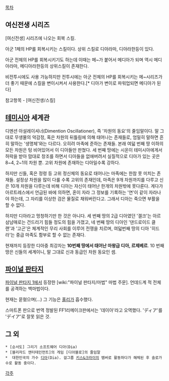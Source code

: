 [[목차]]

== 여신전생 시리즈 ==

[여신전생] 시리즈에 나오는 회복 스킬.

아군 1체의 HP를 회복시키는 스킬이다. 상위 스킬로 디아라마, 디아라한등이 있다.

아군 전체의 HP를 회복시키기도 하는데 이때는 메~가 붙어서 메디아가 되며 역시 메디아라마, 메디아라한등의 상위스킬이 존재한다.

비전투시에도 사용 가능하지만 전투시에는 아군 전체의 HP를 회복시키는 메~시리즈가 더 좋기 때문에 스킬을 변이시켜서 사용한다.[* 디아가 변이로 파워업되면 메디아가 된다]

참고항목 - [여신전생/스킬]

== [[테미시아]] 세계관 ==
디멘션 아설레이셔너(Dimention Oscillationer), 즉 '차원의 동요'의 줄임말이다. 말 그대로 무생물의 악감정, 혹은 차원의 뒤틀림에 의해 태어나는 존재들로, 엄밀히 말하면 흔히 말하는 '생명체'와는 다르다. 오히려 마족에 준하는 존재들. 본래 여덟 번째 땅 이하의 모든 차원은 텅 비어있어서 이 디아들만 판쳤다. 세 번째 땅에는 시온이 테미시아에게서 허락을 받아 맘대로 창조를 하면서 디아들을 없애버려서 실질적으로 디아가 있는 곳은 8~4, 2~1의 차원 뿐. 고위 차원에 존재하는 디아일수록 강하다.

하지만 신들, 혹은 정령 등 고위 정신체의 동요로 태어나는 마족에는 한참 못 미치는 존재들. 설정상 차원을 많이 다룰 수록 고위의 존재인데, 마족은 9개 차원까지를 다루고 신은 10개 차원을 다루는데 비해 디아는 자신이 태어난 한개의 차원밖에 못다룬다. 게다가 아르트레스에서 언급된 바에 의하면, 혼이 자라 그 정보를 기록하는 '연'이 같이 자라나야 하는데, 그 자리를 이상한 검은 물질로 채워버린다고. 그래서 디아는 죽으면 부활을 할 수 없다.

하지만 디아라고 멍청하기만 한 것은 아니다. 세 번째 땅의 2급 디아였던 '겔크'는 아르 삼남매로는 건드리기 힘들 정도의 힘을 가졌고, 네 번째 땅의 디아인 '댄드로이드 클랜'과 '고곤'은 체계적인 무리 사회를 이루어 전쟁을 치르며, 여덟번째 땅의 디아 '히드라'는 중급 마족도 함부로 할 수 없는 존재다.

현재까지 등장한 디아중 최강자는 '''10번째 땅에서 태어난 마왕급 디아, 르제베르'''. 10 번째 땅은 신들의 세계이니, 말 그대로 신과 동급인 차원 동요인 셈.



== [[파이널 판타지]] ==

[[파이널 판타지 1]]에서 등장한 [wiki:"파이널 판타지/마법" 마법 주문]. 언데드계 적 전체를 공격하는 백마법이다.

현재는 묻혔으며(...) 그 기능은 [[홀리]]가 흡수했다.

스마트폰 판으로 번역 정발된 FF1리메이크판에서는 '데이아'라고 오역했다. 'ディア'를 'デイア'로 잘못 읽은 것.

== 그 외 ==
 * [순서도] 그리기 소프트웨어 디아(Dia)
 * [블리자드 엔터테인먼트]의 게임 [디아블로]의 줄임말
 *  대한민국의 가수 [[디아]](Dia). 걸그룹 [[키스&크라이]]의 멤버로 활동하다가 해체된 후 솔로가수로 활동 중이다.
[[각주]]
